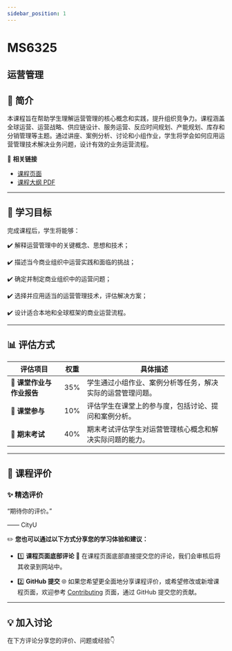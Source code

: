 ```yaml
---
sidebar_position: 1
---
```


# MS6325
## 运营管理

## **📘 简介**
本课程旨在帮助学生理解运营管理的核心概念和实践，提升组织竞争力。课程涵盖全球运营、运营战略、供应链设计、服务运营、反应时间规划、产能规划、库存和分销管理等主题。通过讲座、案例分析、讨论和小组作业，学生将学会如何应用运营管理技术解决业务问题，设计有效的业务运营流程。

🔗 **相关链接**
- [课程页面](https://www.cityu.edu.hk/catalogue/pg/202425/course/MS6325.htm)
- [课程大纲 PDF](https://www.cityu.edu.hk/catalogue/pg/202425/course/MS6325.pdf)

---

## **🎯 学习目标**

完成课程后，学生将能够：

✔️ 解释运营管理中的关键概念、思想和技术；

✔️ 描述当今商业组织中运营实践和面临的挑战；

✔️ 确定并制定商业组织中的运营问题；

✔️ 选择并应用适当的运营管理技术，评估解决方案；

✔️ 设计适合本地和全球框架的商业运营流程。

---

## **📊 评估方式**

| **评估项目**          | **权重** | **具体描述**                                                                                       |
|----------------------|---------|---------------------------------------------------------------------------------------------------|
| **📄 课堂作业与作业报告** | 35%     | 学生通过小组作业、案例分析等任务，解决实际的运营管理问题。                                         |
| **💬 课堂参与**        | 10%     | 评估学生在课堂上的参与度，包括讨论、提问和案例分析。                                             |
| **📝 期末考试**        | 40%     | 期末考试评估学生对运营管理核心概念和解决实际问题的能力。                                           |

---

## **💬 课程评价**

### ✨ **精选评价**
<div className={commentStyles.commentBox}>
    <p className={commentStyles.commentText}>
        “期待你的评价。”
    </p>
    <p className={commentStyles.commentAuthor}>—— CityU</p>
</div>

✏️ **您也可以通过以下方式分享您的学习体验和建议：**

- 1️⃣ **课程页面底部评论**
💬 在课程页面底部直接提交您的评论，我们会审核后将其收录到网站中。

- 2️⃣ **GitHub 提交**
🌐 如果您希望更全面地分享课程评价，或希望修改或新增课程页面，欢迎参考 [Contributing](/contributing) 页面，通过 GitHub 提交您的贡献。



---

## **💡 加入讨论**

在下方评论分享您的评价、问题或经验👇
<Utterances />
